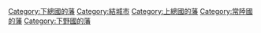 [[Category:下總國的藩|Category:下總國的藩]]
[[Category:結城市|Category:結城市]]
[[Category:上總國的藩|Category:上總國的藩]]
[[Category:常陸國的藩|Category:常陸國的藩]]
[[Category:下野國的藩|Category:下野國的藩]]